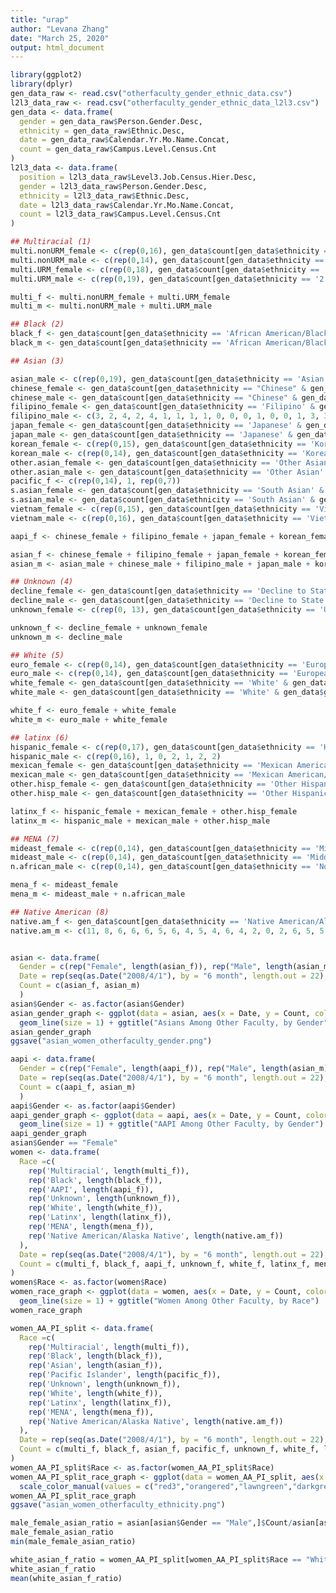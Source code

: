 ---
title: "urap"
author: "Levana Zhang"
date: "March 25, 2020"
output: html_document
---

```{r data, echo = FALSE}
library(ggplot2)
library(dplyr)
gen_data_raw <- read.csv("otherfaculty_gender_ethnic_data.csv")
l2l3_data_raw <- read.csv("otherfaculty_gender_ethnic_data_l2l3.csv")
gen_data <- data.frame(
  gender = gen_data_raw$Person.Gender.Desc,
  ethnicity = gen_data_raw$Ethnic.Desc,
  date = gen_data_raw$Calendar.Yr.Mo.Name.Concat,
  count = gen_data_raw$Campus.Level.Census.Cnt
)
l2l3_data <- data.frame(
  position = l2l3_data_raw$Level3.Job.Census.Hier.Desc,
  gender = l2l3_data_raw$Person.Gender.Desc,
  ethnicity = l2l3_data_raw$Ethnic.Desc,
  date = l2l3_data_raw$Calendar.Yr.Mo.Name.Concat,
  count = l2l3_data_raw$Campus.Level.Census.Cnt
)
```

```{r gen_data_ethnicities_gender, echo = FALSE}
## Multiracial (1)
multi.nonURM_female <- c(rep(0,16), gen_data$count[gen_data$ethnicity == '2 or More Races - Non-URM' & gen_data$gender == "Female"])
multi.nonURM_male <- c(rep(0,14), gen_data$count[gen_data$ethnicity == '2 or More Races - Non-URM' & gen_data$gender == "Male"])
multi.URM_female <- c(rep(0,18), gen_data$count[gen_data$ethnicity == '2 or More Races - URM' & gen_data$gender == "Female"])
multi.URM_male <- c(rep(0,19), gen_data$count[gen_data$ethnicity == '2 or More Races - URM' & gen_data$gender == "Male"])

multi_f <- multi.nonURM_female + multi.URM_female
multi_m <- multi.nonURM_male + multi.URM_male

## Black (2)
black_f <- gen_data$count[gen_data$ethnicity == 'African American/Black' & gen_data$gender == "Female"] #ok
black_m <- gen_data$count[gen_data$ethnicity == 'African American/Black' & gen_data$gender == "Male"] #ok

## Asian (3)

asian_male <- c(rep(0,19), gen_data$count[gen_data$ethnicity == 'Asian' & gen_data$gender == "Male"])
chinese_female <- gen_data$count[gen_data$ethnicity == "Chinese" & gen_data$gender == "Female"] #ok
chinese_male <- gen_data$count[gen_data$ethnicity == "Chinese" & gen_data$gender == "Male"] #ok
filipino_female <- gen_data$count[gen_data$ethnicity == 'Filipino' & gen_data$gender == "Female"] #ok
filipino_male <- c(3, 2, 4, 2, 4, 1, 1, 1, 1, 0, 0, 0, 1, 0, 0, 1, 3, 3, 3, 4, 3, 2)
japan_female <- gen_data$count[gen_data$ethnicity == 'Japanese' & gen_data$gender == "Female"] #ok
japan_male <- gen_data$count[gen_data$ethnicity == 'Japanese' & gen_data$gender == "Male"] #ok
korean_female <- c(rep(0,15), gen_data$count[gen_data$ethnicity == 'Korean' & gen_data$gender == "Female"])
korean_male <- c(rep(0,14), gen_data$count[gen_data$ethnicity == 'Korean' & gen_data$gender == "Male"], 0)
other.asian_female <- gen_data$count[gen_data$ethnicity == 'Other Asian' & gen_data$gender == "Female"] #ok
other.asian_male <- gen_data$count[gen_data$ethnicity == 'Other Asian' & gen_data$gender == "Male"] #ok
pacific_f <- c(rep(0,14), 1, rep(0,7))
s.asian_female <- gen_data$count[gen_data$ethnicity == 'South Asian' & gen_data$gender == "Female"] #ok
s.asian_male <- gen_data$count[gen_data$ethnicity == 'South Asian' & gen_data$gender == "Male"] #ok
vietnam_female <- c(rep(0,15), gen_data$count[gen_data$ethnicity == 'Vietnamese' & gen_data$gender == "Female"])
vietnam_male <- c(rep(0,16), gen_data$count[gen_data$ethnicity == 'Vietnamese' & gen_data$gender == "Male"])

aapi_f <- chinese_female + filipino_female + japan_female + korean_female + other.asian_female + pacific_f + s.asian_female + vietnam_female

asian_f <- chinese_female + filipino_female + japan_female + korean_female + other.asian_female + s.asian_female + vietnam_female
asian_m <- asian_male + chinese_male + filipino_male + japan_male + korean_male + other.asian_male + s.asian_male + vietnam_male

## Unknown (4)
decline_female <- gen_data$count[gen_data$ethnicity == 'Decline to State' & gen_data$gender == "Female"] #ok
decline_male <- gen_data$count[gen_data$ethnicity == 'Decline to State' & gen_data$gender == "Male"] #ok
unknown_female <- c(rep(0, 13), gen_data$count[gen_data$ethnicity == 'Unknown' & gen_data$gender == "Female"], rep(0,8))

unknown_f <- decline_female + unknown_female
unknown_m <- decline_male

## White (5)
euro_female <- c(rep(0,14), gen_data$count[gen_data$ethnicity == 'European' & gen_data$gender == "Female"])
euro_male <- c(rep(0,14), gen_data$count[gen_data$ethnicity == 'European' & gen_data$gender == "Male"])
white_female <- gen_data$count[gen_data$ethnicity == 'White' & gen_data$gender == "Female"] #ok
white_male <- gen_data$count[gen_data$ethnicity == 'White' & gen_data$gender == "Male"] #ok

white_f <- euro_female + white_female
white_m <- euro_male + white_female

## latinx (6)
hispanic_female <- c(rep(0,17), gen_data$count[gen_data$ethnicity == 'Hispanic' & gen_data$gender == "Female"], rep(0, 2))
hispanic_male <- c(rep(0,16), 1, 0, 2, 1, 2, 2)
mexican_female <- gen_data$count[gen_data$ethnicity == 'Mexican American/Chicano' & gen_data$gender == "Female"] #ok
mexican_male <- gen_data$count[gen_data$ethnicity == 'Mexican American/Chicano' & gen_data$gender == "Male"] #ok
other.hisp_female <- gen_data$count[gen_data$ethnicity == 'Other Hispanic/Latino' & gen_data$gender == "Female"] #ok
other.hisp_male <- gen_data$count[gen_data$ethnicity == 'Other Hispanic/Latino' & gen_data$gender == "Male"] #ok

latinx_f <- hispanic_female + mexican_female + other.hisp_female
latinx_m <- hispanic_male + mexican_male + other.hisp_male

## MENA (7)
mideast_female <- c(rep(0,14), gen_data$count[gen_data$ethnicity == 'Middle Eastern' & gen_data$gender == "Female"])
mideast_male <- c(rep(0,14), gen_data$count[gen_data$ethnicity == 'Middle Eastern' & gen_data$gender == "Male"])
n.african_male <- c(rep(0,14), gen_data$count[gen_data$ethnicity == 'North African' & gen_data$gender == "Male"])

mena_f <- mideast_female
mena_m <- mideast_male + n.african_male

## Native American (8)
native.am_f <- gen_data$count[gen_data$ethnicity == 'Native American/Alaska Native' & gen_data$gender == "Female"] #ok
native.am_m <- c(11, 8, 6, 6, 6, 5, 6, 4, 5, 4, 6, 4, 2, 0, 2, 6, 5, 5, 5, 2, 3, 1)
```

```{r l2l3_data}

```

```{r graphs, echo = FALSE}
asian <- data.frame(
  Gender = c(rep("Female", length(asian_f)), rep("Male", length(asian_m))), 
  Date = rep(seq(as.Date("2008/4/1"), by = "6 month", length.out = 22), 2), 
  Count = c(asian_f, asian_m)
  )
asian$Gender <- as.factor(asian$Gender)
asian_gender_graph <- ggplot(data = asian, aes(x = Date, y = Count, color = Gender)) + 
  geom_line(size = 1) + ggtitle("Asians Among Other Faculty, by Gender")
asian_gender_graph
ggsave("asian_women_otherfaculty_gender.png")

aapi <- data.frame(
  Gender = c(rep("Female", length(aapi_f)), rep("Male", length(asian_m))), 
  Date = rep(seq(as.Date("2008/4/1"), by = "6 month", length.out = 22), 2), 
  Count = c(aapi_f, asian_m)
  )
aapi$Gender <- as.factor(aapi$Gender)
aapi_gender_graph <- ggplot(data = aapi, aes(x = Date, y = Count, color = Gender)) + 
  geom_line(size = 1) + ggtitle("AAPI Among Other Faculty, by Gender")
aapi_gender_graph
asian$Gender == "Female"
women <- data.frame(
  Race =c(
    rep('Multiracial', length(multi_f)),
    rep('Black', length(black_f)),
    rep('AAPI', length(aapi_f)),
    rep('Unknown', length(unknown_f)),
    rep('White', length(white_f)),
    rep('Latinx', length(latinx_f)),
    rep('MENA', length(mena_f)),
    rep('Native American/Alaska Native', length(native.am_f))
  ),
  Date = rep(seq(as.Date("2008/4/1"), by = "6 month", length.out = 22), 8),
  Count = c(multi_f, black_f, aapi_f, unknown_f, white_f, latinx_f, mena_f, native.am_f)
)
women$Race <- as.factor(women$Race)
women_race_graph <- ggplot(data = women, aes(x = Date, y = Count, color = Race)) + 
  geom_line(size = 1) + ggtitle("Women Among Other Faculty, by Race")
women_race_graph

women_AA_PI_split <- data.frame(
  Race =c(
    rep('Multiracial', length(multi_f)),
    rep('Black', length(black_f)),
    rep('Asian', length(asian_f)),
    rep('Pacific Islander', length(pacific_f)),
    rep('Unknown', length(unknown_f)),
    rep('White', length(white_f)),
    rep('Latinx', length(latinx_f)),
    rep('MENA', length(mena_f)),
    rep('Native American/Alaska Native', length(native.am_f))
  ),
  Date = rep(seq(as.Date("2008/4/1"), by = "6 month", length.out = 22), 9),
  Count = c(multi_f, black_f, asian_f, pacific_f, unknown_f, white_f, latinx_f, mena_f, native.am_f)
)
women_AA_PI_split$Race <- as.factor(women_AA_PI_split$Race)
women_AA_PI_split_race_graph <- ggplot(data = women_AA_PI_split, aes(x = Date, y = Count, color = Race)) + geom_line(size = 1) + ggtitle("Women Among Other Faculty, by Race") +
  scale_color_manual(values = c("red3","orangered","lawngreen","darkgreen","deepskyblue","darkblue","slateblue","purple4","orchid"))
women_AA_PI_split_race_graph
ggsave("asian_women_otherfaculty_ethnicity.png")
```
```{r}
male_female_asian_ratio = asian[asian$Gender == "Male",]$Count/asian[asian$Gender == "Female",]$Count
male_female_asian_ratio
min(male_female_asian_ratio)

white_asian_f_ratio = women_AA_PI_split[women_AA_PI_split$Race == "White",]$Count/women_AA_PI_split[women_AA_PI_split$Race == "Asian",]$Count
white_asian_f_ratio
mean(white_asian_f_ratio)
```